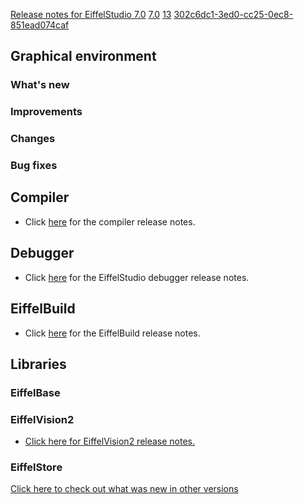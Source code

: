 [[Property:title|Release notes for EiffelStudio 7.0]]
[[Property:link_title|7.0]]
[[Property:weight|13]]
[[Property:uuid|302c6dc1-3ed0-cc25-0ec8-851ead074caf]]
{{UnderConstruction}}

==Graphical environment==

===What's new===

===Improvements===

===Changes===

===Bug fixes===


==Compiler==
* Click [[Major changes between ISE Eiffel 6.8 and ISE Eiffel 7.0|here]] for the compiler release notes.

==Debugger==
* Click [[Release notes for EiffelStudio 7.0 related to the debugger|here]]  for the EiffelStudio debugger release notes.

==EiffelBuild==
* Click [[EiffelBuild Version History|here]]  for the EiffelBuild release notes.

==Libraries==

===EiffelBase===

===EiffelVision2===
* [[Revisions and Bug Fixes|Click here for EiffelVision2 release notes.]] 

===EiffelStore===


[[EiffelStudio release notes|Click here to check out what was new in other versions]]  


